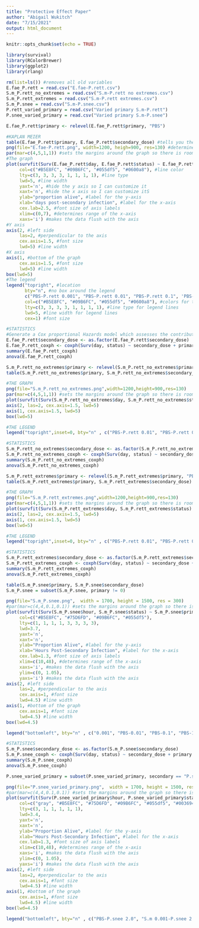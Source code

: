 ```yaml
---
title: "Protective Effect Paper"
author: "Abigail Wukitch"
date: "7/15/2021"
output: html_document
---
```


```r
knitr::opts_chunk$set(echo = TRUE)
```

```r
library(survival)
library(RColorBrewer)
library(ggplot2)
library(rlang)

rm(list=ls()) #removes all old variables
E.fae_P.rett = read.csv("E.fae-P.rett.csv")
S.m_P.rett_no_extremes = read.csv("S.m-P.rett no extremes.csv")
S.m_P.rett_extremes = read.csv("S.m-P.rett extremes.csv")
S.m_P.snee = read.csv("S.m-P.snee.csv")
P.rett_varied_primary = read.csv("Varied primary S.m-P.rett")
P.snee_varied_primary = read.csv("Varied primary S.m-P.snee")
```

```r
E.fae_P.rett$primary <- relevel(E.fae_P.rett$primary, "PBS")

#KAPLAN MEIER
table(E.fae_P.rett$primary, E.fae_P.rett$secondary_dose) #tells you the number of flies in each condition
png(file="E.fae-P.rett.png", width=1200, heigh=900, res=130) #determines where the graph will be saved
par(mar=c(4,5,1,1)) #sets the margins around the graph so there is room for the labels
#The graph
plot(survfit(Surv(E.fae_P.rett$day, E.fae_P.rett$status) ~ E.fae_P.rett$primary + E.fae_P.rett$secondary_dose), 
     col=c("#B5E8FC", "#09B6FC", "#055df5", "#0600a8"), #line color
     lty=c(3, 3, 3, 3, 1, 1, 1, 1), #line type
     lwd=5, #line width
     yaxt='n', #hide the y axis so I can customize it
     xaxt='n', #hide the x axis so I can customize itS
     ylab="proportion alive", #label for the y-axis
     xlab="days post-secondary infection", #label for the x-axis
     cex.lab=2.5, #font size of axis labels
     xlim=c(0,7), #determines range of the x-axis
     xaxs='i') #makes the data flush with the axis 
#Y axis
axis(2, #left side
     las=2, #perpendicular to the axis
     cex.axis=1.5, #font size
     lwd=5) #line width
#X axis
axis(1, #bottom of the graph
     cex.axis=1.5, #font size
     lwd=5) #line width
box(lwd=5)
#The legend
legend("topright", #location
       bty="n", #no box around the legend
       c("PBS-P.rett 0.001", "PBS-P.rett 0.01", "PBS-P.rett 0.1", 'PBS-P.rett 1.0', "E.fae-P.rett 0.001", "E.fae-P.rett 0.01", "E.fae-P.rett 0.1", "E.fae-P.rett 1.0"), #labels in the legend
       col=c("#B5E8FC", "#09B6FC", "#055df5", "#0600a8"), #colors for the legend lines, cycles through
       lty=c(3, 3, 3, 3, 1, 1, 1, 1), #line type for legend lines
       lwd=5, #line width for legend lines
       cex=1) #font size

#STATISTICS
#Generate a Cox proportional Hazards model which assesses the contribution of infectious dose while controlling for replicate
E.fae_P.rett$secondary_dose <- as.factor(E.fae_P.rett$secondary_dose)
E.fae_P.rett_coxph <- coxph(Surv(day, status) ~ secondary_dose + primary + rep + primary:secondary_dose + rep:secondary_dose + rep:primary, data = E.fae_P.rett)
summary(E.fae_P.rett_coxph)
anova(E.fae_P.rett_coxph)
```

```r
S.m_P.rett_no_extremes$primary <- relevel(S.m_P.rett_no_extremes$primary, "PBS")
table(S.m_P.rett_no_extremes$primary, S.m_P.rett_no_extremes$secondary_dose)

#THE GRAPH
png(file="S.m_P.rett_no_extremes.png",width=1200,height=900,res=130)
par(mar=c(4,5,1,1)) #sets the margins around the graph so there is room for the labels
plot(survfit(Surv(S.m_P.rett_no_extremes$day, S.m_P.rett_no_extremes$status) ~ S.m_P.rett_no_extremes$primary + S.m_P.rett_no_extremes$secondary_dose), col=c("#B5E8FC",  "#09B6FC", "#055df5", "#003694"), lty=c(3, 3, 3, 3, 1, 1, 1, 1), lwd=5,yaxt='n', xaxt='n', ylab="proportion alive", xlab="days post-secondary infection", cex.lab=2.5, xlim=c(0,7), xaxs='i') 
axis(2, las=2, cex.axis=1.5, lwd=5)
axis(1, cex.axis=1.5, lwd=5)
box(lwd=5)

#THE LEGEND
legend("topright",inset=0, bty="n" , c("PBS-P.rett 0.01", "PBS-P.rett 0.1", "PBS-P.rett 1.0", "PBS-P.rett 2.0", "S.m-P.rett 0.01", "S.m-P.rett 0.1", "S.m-P.rett 1.0", "S.m-P.rett 2.0"),col=c("#B5E8FC", "#09B6FC", "#055df5", "#003694"),lty=c(3, 3, 3, 3, 1, 1, 1, 1),lwd=5, cex=1)

#STATISTICS
S.m_P.rett_no_extremes$secondary_dose <- as.factor(S.m_P.rett_no_extremes$secondary_dose)
S.m_P.rett_no_extremes_coxph <- coxph(Surv(day, status) ~ secondary_dose + primary + rep + primary:secondary_dose + rep:secondary_dose + rep:primary, data = S.m_P.rett_no_extremes)
summary(S.m_P.rett_no_extremes_coxph)
anova(S.m_P.rett_no_extremes_coxph)
```

```r
S.m_P.rett_extremes$primary <- relevel(S.m_P.rett_extremes$primary, "PBS")
table(S.m_P.rett_extremes$primary, S.m_P.rett_extremes$secondary_dose)

#THE GRAPH
png(file="S.m_P.rett_extremes.png",width=1200,height=900,res=130)
par(mar=c(4,5,1,1)) #sets the margins around the graph so there is room for the labels
plot(survfit(Surv(S.m_P.rett_extremes$day, S.m_P.rett_extremes$status) ~ S.m_P.rett_extremes$primary + S.m_P.rett_extremes$secondary_dose), col=c("#B5E8FC",  "#09B6FC", "#055df5", "#003694"), lty=c(3, 3, 3, 3, 1, 1, 1, 1), lwd=5,yaxt='n', xaxt='n', ylab="proportion alive", xlab="days post-secondary infection", cex.lab=2.5, xlim=c(0,7), xaxs='i') 
axis(2, las=2, cex.axis=1.5, lwd=5)
axis(1, cex.axis=1.5, lwd=5)
box(lwd=5)

#THE LEGEND
legend("topright",inset=0, bty="n" , c("PBS-P.rett 0.01", "PBS-P.rett 0.1", "PBS-P.rett 1.0", "PBS-P.rett 2.0", "S.m-P.rett 0.01", "S.m-P.rett 0.1", "S.m-P.rett 1.0", "S.m-P.rett 2.0"),col=c("#B5E8FC", "#09B6FC", "#055df5", "#003694"),lty=c(3, 3, 3, 3, 1, 1, 1, 1),lwd=5, cex=1)

#STATISTICS
S.m_P.rett_extremes$secondary_dose <- as.factor(S.m_P.rett_extremes$secondary_dose)
S.m_P.rett_extremes_coxph <- coxph(Surv(day, status) ~ secondary_dose + primary + rep + primary:secondary_dose + rep:secondary_dose + rep:primary, data = S.m_P.rett_extremes)
summary(S.m_P.rett_extremes_coxph)
anova(S.m_P.rett_extremes_coxph)
```

```r
table(S.m_P.snee$primary, S.m_P.snee$secondary_dose)
S.m_P.snee = subset(S.m_P.snee, primary != 0)

png(file="S.m_P.snee.png",  width = 1700, height = 1500, res = 300)
#par(mar=c(4,4,0.1,0.1)) #sets the margins around the graph so there is room for the labels
plot(survfit(Surv(S.m_P.snee$hour, S.m_P.snee$status) ~ S.m_P.snee$primary + S.m_P.snee$secondary_dose),
     col=c("#B5E8FC", "#75D6FD", "#09B6FC", "#055df5"), 
     lty=c(1, 1, 1, 1, 3, 3, 3, 3),
     lwd=3.7,
     yaxt='n',
     xaxt='n',
     ylab="Proportion Alive", #label for the y-axis
     xlab="Hours Post-Secondary Infection", #label for the x-axis
     cex.lab=1.3, #font size of axis labels
     xlim=c(10,48), #determines range of the x-axis
     xaxs='i', #makes the data flush with the axis
     ylim=c(0, 1.05), 
     yaxs='i') #makes the data flush with the axis 
axis(2, #left side
     las=2, #perpendicular to the axis
     cex.axis=1, #font size
     lwd=4.5) #line width
axis(1, #bottom of the graph
     cex.axis=1, #font size
     lwd=4.5) #line width
box(lwd=4.5)

legend("bottomleft", bty="n" , c("0.001", "PBS-0.01", "PBS-0.1", "PBS-1.0", "S.m-0.001", "S.m-0.01", "S.m-0.1", "S.m-1.0"),col=c("#B5E8FC", "#75D6FD", "#09B6FC", "#055df5"), lty=c(1, 1, 1, 1, 3, 3, 3, 3),lwd=4, cex=1)

#STATISTICS
S.m_P.snee$secondary_dose <- as.factor(S.m_P.snee$secondary_dose)
S.m_P.snee_coxph <- coxph(Surv(day, status) ~ secondary_dose + primary + rep + primary:secondary_dose + rep:secondary_dose + rep:primary, data = S.m_P.snee)
summary(S.m_P.snee_coxph)
anova(S.m_P.snee_coxph)
```
```r
P.snee_varied_primary = subset(P.snee_varied_primary, secondary == "P.snee")

png(file="P.snee_varied_primary.png",  width = 1700, height = 1500, res = 300)
#par(mar=c(4,4,0.1,0.1)) #sets the margins around the graph so there is room for the labels
plot(survfit(Surv(P.snee_varied_primary$hour, P.snee_varied_primary$status) ~ P.snee_varied_primary$condition),
     col=c("gray", "#B5E8FC", "#75D6FD", "#09B6FC", "#055df5", "#003694"), 
     lty=c(3, 1, 1, 1, 1, 1),
     lwd=3.4,
     yaxt='n',
     xaxt='n',
     ylab="Proportion Alive", #label for the y-axis
     xlab="Hours Post-Secondary Infection", #label for the x-axis
     cex.lab=1.3, #font size of axis labels
     xlim=c(10,48), #determines range of the x-axis
     xaxs='i', #makes the data flush with the axis
     ylim=c(0, 1.05), 
     yaxs='i') #makes the data flush with the axis 
axis(2, #left side
     las=2, #perpendicular to the axis
     cex.axis=1, #font size
     lwd=4.5) #line width
axis(1, #bottom of the graph
     cex.axis=1, #font size
     lwd=4.5) #line width
box(lwd=4.5)

legend("bottomleft", bty="n" , c("PBS-P.snee 2.0", "S.m 0.001-P.snee 2.0", "S.m 0.01-P.snee 2.0", "S.m 0.1-P.snee 2.0", "S.m 1.0- P.snee 2.0", "S.m 2.0-P.snee 2.0"),col=c("gray", "#B5E8FC", "#75D6FD", "#09B6FC", "#055df5", "#003694"),lty=c(3, 1, 1, 1, 1, 1),lwd=5, cex=1)
```
